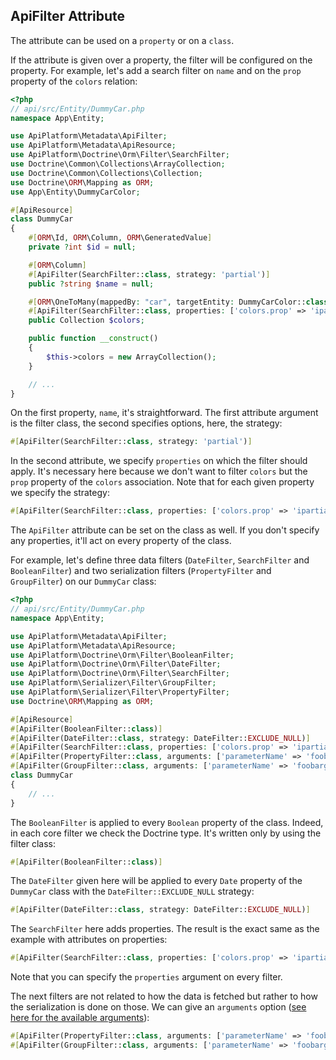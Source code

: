 ## ApiFilter Attribute

The attribute can be used on a `property` or on a `class`.

If the attribute is given over a property, the filter will be configured on the property. For example, let's add a search filter on `name` and on the `prop` property of the `colors` relation:

```php
<?php
// api/src/Entity/DummyCar.php
namespace App\Entity;

use ApiPlatform\Metadata\ApiFilter;
use ApiPlatform\Metadata\ApiResource;
use ApiPlatform\Doctrine\Orm\Filter\SearchFilter;
use Doctrine\Common\Collections\ArrayCollection;
use Doctrine\Common\Collections\Collection;
use Doctrine\ORM\Mapping as ORM;
use App\Entity\DummyCarColor;

#[ApiResource]
class DummyCar
{
    #[ORM\Id, ORM\Column, ORM\GeneratedValue]
    private ?int $id = null;

    #[ORM\Column]
    #[ApiFilter(SearchFilter::class, strategy: 'partial')]
    public ?string $name = null;

    #[ORM\OneToMany(mappedBy: "car", targetEntity: DummyCarColor::class)]
    #[ApiFilter(SearchFilter::class, properties: ['colors.prop' => 'ipartial'])]
    public Collection $colors;

    public function __construct()
    {
        $this->colors = new ArrayCollection();
    }

    // ...
}
```

On the first property, `name`, it's straightforward. The first attribute argument is the filter class, the second specifies options, here, the strategy:

```php
#[ApiFilter(SearchFilter::class, strategy: 'partial')]
```

In the second attribute, we specify `properties` on which the filter should apply. It's necessary here because we don't want to filter `colors` but the `prop` property of the `colors` association.
Note that for each given property we specify the strategy:

```php
#[ApiFilter(SearchFilter::class, properties: ['colors.prop' => 'ipartial'])]
```

The `ApiFilter` attribute can be set on the class as well. If you don't specify any properties, it'll act on every property of the class.

For example, let's define three data filters (`DateFilter`, `SearchFilter` and `BooleanFilter`) and two serialization filters (`PropertyFilter` and `GroupFilter`) on our `DummyCar` class:

```php
<?php
// api/src/Entity/DummyCar.php
namespace App\Entity;

use ApiPlatform\Metadata\ApiFilter;
use ApiPlatform\Metadata\ApiResource;
use ApiPlatform\Doctrine\Orm\Filter\BooleanFilter;
use ApiPlatform\Doctrine\Orm\Filter\DateFilter;
use ApiPlatform\Doctrine\Orm\Filter\SearchFilter;
use ApiPlatform\Serializer\Filter\GroupFilter;
use ApiPlatform\Serializer\Filter\PropertyFilter;
use Doctrine\ORM\Mapping as ORM;

#[ApiResource]
#[ApiFilter(BooleanFilter::class)]
#[ApiFilter(DateFilter::class, strategy: DateFilter::EXCLUDE_NULL)]
#[ApiFilter(SearchFilter::class, properties: ['colors.prop' => 'ipartial', 'name' => 'partial'])]
#[ApiFilter(PropertyFilter::class, arguments: ['parameterName' => 'foobar'])]
#[ApiFilter(GroupFilter::class, arguments: ['parameterName' => 'foobargroups'])]
class DummyCar
{
    // ...
}

```

The `BooleanFilter` is applied to every `Boolean` property of the class. Indeed, in each core filter we check the Doctrine type. It's written only by using the filter class:

```php
#[ApiFilter(BooleanFilter::class)]
```

The `DateFilter` given here will be applied to every `Date` property of the `DummyCar` class with the `DateFilter::EXCLUDE_NULL` strategy:

```php
#[ApiFilter(DateFilter::class, strategy: DateFilter::EXCLUDE_NULL)]
```

The `SearchFilter` here adds properties. The result is the exact same as the example with attributes on properties:

```php
#[ApiFilter(SearchFilter::class, properties: ['colors.prop' => 'ipartial', 'name' => 'partial'])]
```

Note that you can specify the `properties` argument on every filter.

The next filters are not related to how the data is fetched but rather to how the serialization is done on those. We can give an `arguments` option ([see here for the available arguments](#serializer-filters)):

```php
#[ApiFilter(PropertyFilter::class, arguments: ['parameterName' => 'foobar'])]
#[ApiFilter(GroupFilter::class, arguments: ['parameterName' => 'foobargroups'])]
```
